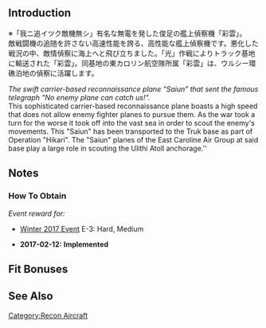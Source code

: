 {{EquipmentInfo|212}}

==Introduction==
※「我ニ追イツク敵機無シ」有名な無電を発した俊足の艦上偵察機「彩雲」。<br>
敵戦闘機の追随を許さない高速性能を誇る、高性能な艦上偵察機です。悪化した戦況の中、敵情偵察に海上へと飛び立ちました。「光」作戦によりトラック基地に輸送された「彩雲」。同基地の東カロリン航空隊所属「彩雲」は、ウルシー環礁泊地の偵察に活躍します。

''The swift carrier-based reconnaissance plane "Saiun" that sent the famous telegraph "No enemy plane can catch us!".<br>
''This sophisticated carrier-based reconnaissance plane boasts a high speed that does not allow enemy fighter planes to pursue them. As the war took a turn for the worse it took off into the vast sea in order to scout the enemy's movements. This "Saiun" has been transported to the Truk base as part of Operation "Hikari". The "Saiun" planes of the East Caroline Air Group at said base play a large role in scouting the Ulithi Atoll anchorage.''

==Notes== 
<div class="mw-collapsible"><h3>How To Obtain</h3>
<div class="mw-collapsible-content">
''Event reward for:''
* [[Winter 2017 Event]] E-3: Hard, Medium

</div></div>


<div class="mw-collapsible><h3>Updates History</h3>
<div class="mw-collapsible-content>
* '''2017-02-12:''' '''Implemented'''
</div></div>

==Fit Bonuses==
{{:Saiun (Eastern Caroline Air Group)/Bonuses}}

==See Also==
{{Equipmentlist}}
[[Category:Recon Aircraft]]